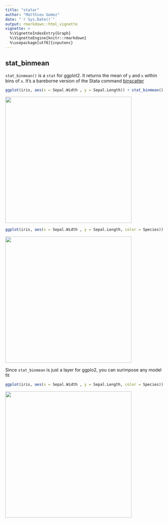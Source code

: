 ```yaml
---
title: "statar"
author: "Matthieu Gomez"
date: "`r Sys.Date()`"
output: rmarkdown::html_vignette
vignette: >
  %\VignetteIndexEntry{Graph}
  %\VignetteEngine{knitr::rmarkdown}
  %\usepackage[utf8]{inputenc}
---
```


## stat_binmean

`stat_binmean()` is a `stat` for ggplot2. It returns the mean of `y` and `x` within bins of `x`. It's a bareborne version of the Stata command [binscatter](https://github.com/michaelstepner/binscatter)

```R
ggplot(iris, aes(x = Sepal.Width , y = Sepal.Length)) + stat_binmean()
```
<img src="output_2_0.png" height = "400">

```R
ggplot(iris, aes(x = Sepal.Width , y = Sepal.Length, color = Species)) + stat_binmean(n=10) 
```
<img src="output_3_0.png" height = "400">

Since `stat_binmean` is just a layer for ggplo2, you can surimpose any model fit 

```R
ggplot(iris, aes(x = Sepal.Width , y = Sepal.Length, color = Species)) + stat_binmean(n=10) + stat_smooth(method = "lm", se = FALSE)
```
<img src="output_4_0.png" height = "400">




